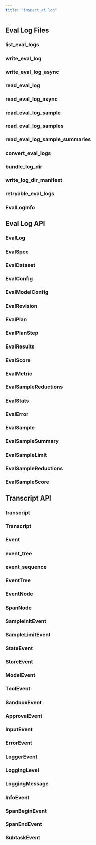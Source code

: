 ```yaml
---
title: "inspect_ai.log"
---
```


## Eval Log Files

### list_eval_logs
### write_eval_log
### write_eval_log_async
### read_eval_log
### read_eval_log_async
### read_eval_log_sample
### read_eval_log_samples
### read_eval_log_sample_summaries
### convert_eval_logs
### bundle_log_dir
### write_log_dir_manifest
### retryable_eval_logs
### EvalLogInfo

## Eval Log API

### EvalLog
### EvalSpec
### EvalDataset
### EvalConfig
### EvalModelConfig
### EvalRevision
### EvalPlan
### EvalPlanStep
### EvalResults
### EvalScore
### EvalMetric
### EvalSampleReductions
### EvalStats
### EvalError
### EvalSample
### EvalSampleSummary
### EvalSampleLimit
### EvalSampleReductions
### EvalSampleScore

## Transcript API

### transcript
### Transcript
### Event
### event_tree
### event_sequence
### EventTree
### EventNode
### SpanNode
### SampleInitEvent
### SampleLimitEvent
### StateEvent
### StoreEvent
### ModelEvent
### ToolEvent
### SandboxEvent
### ApprovalEvent
### InputEvent
### ErrorEvent
### LoggerEvent
### LoggingLevel
### LoggingMessage
### InfoEvent
### SpanBeginEvent
### SpanEndEvent
### SubtaskEvent










